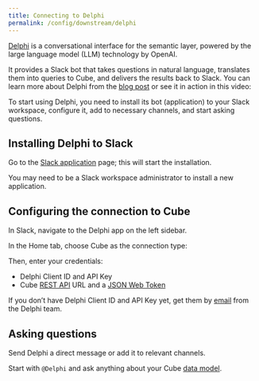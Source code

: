 ```yaml
---
title: Connecting to Delphi
permalink: /config/downstream/delphi
---
```


[Delphi][delphi-website] is a conversational interface for the semantic layer,
powered by the large language model (LLM) technology by OpenAI.

It provides a Slack bot that takes questions in natural language, translates
them into queries to Cube, and delivers the results back to Slack. You can learn
more about Delphi from the [blog post][delphi-blog-post] or see it in action in
this video:

<YouTubeVideo url="https://www.youtube.com/embed/FotEaaf20gY" />

To start using Delphi, you need to install its bot (application) to your Slack
workspace, configure it, add to necessary channels, and start asking questions.

## Installing Delphi to Slack

Go to the [Slack application][delphi-slack-install] page; this will start the
installation.

<InfoBox>

You may need to be a Slack workspace administrator to install a new application.

</InfoBox>

## Configuring the connection to Cube

In Slack, navigate to the <Btn>Delphi</Btn> app on the left sidebar.

In the <Btn>Home</Btn> tab, choose <Btn>Cube</Btn> as the connection type:

<Screenshot src="https://ucarecdn.com/690ee2c3-a9e9-47b5-b005-83f95f917a74/" />

Then, enter your credentials:

- Delphi Client ID and API Key
- Cube [REST API][ref-rest-api] URL and a [JSON Web Token][ref-jwt]

<Screenshot src="https://ucarecdn.com/6400e6d1-e850-4111-adad-289a2e37e182/" />

<InfoBox>

If you don’t have Delphi Client ID and API Key yet, get them by
[email][delphi-email] from the Delphi team.

</InfoBox>

## Asking questions

Send Delphi a direct message or add it to relevant channels.

Start with `@Delphi` and ask anything about your Cube [data
model][ref-data-model].

<Screenshot src="https://ucarecdn.com/e75fc12b-06c2-453b-bc97-9a3bfda538a9/" />

[delphi-website]: https://www.delphihq.com/
[delphi-blog-post]:
  https://cube.dev/blog/conversational-interface-for-semantic-layer
[delphi-slack-install]: https://delphi-prod.onrender.com/slack/install
[delphi-email]:
  mailto:michael@delphihq.com?subject=Delphi%20credentials%20to%20use%20with%20Cube
[ref-rest-api]: /http-api/rest
[ref-jwt]: /security#generating-json-web-tokens-jwt
[ref-data-model]: /schema/getting-started
